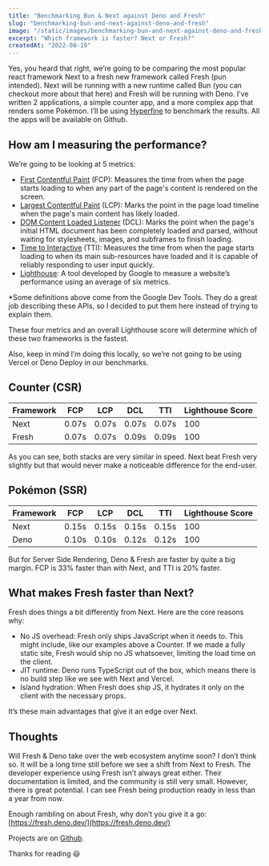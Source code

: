 ```yaml
---
title: "Benchmarking Bun & Next against Deno and Fresh"
slug: "benchmarking-bun-and-next-against-deno-and-fresh"
image: "/static/images/benchmarking-bun-and-next-against-deno-and-fresh.png"
excerpt: "Which framework is faster? Next or Fresh?"
createdAt: "2022-08-19"
---
```


Yes, you heard that right, we’re going to be comparing the most popular react framework Next to a fresh new framework called Fresh (pun intended). Next will be running with a new runtime called Bun (you can checkout more about that <Link href="/post/whats-the-deal-with-bun">here</Link>) and Fresh will be running with Deno. I’ve written 2 applications, a simple counter app, and a more complex app that renders some Pokémon. I’ll be using [Hyperfine](https://github.com/sharkdp/hyperfine) to benchmark the results. All the apps will be available on Github.

## How am I measuring the performance?

We’re going to be looking at 5 metrics:

- [First Contentful Paint](https://developer.mozilla.org/en-US/docs/Glossary/First_contentful_paint) (FCP): Measures the time from when the page starts loading to when any part of the page's content is rendered on the screen.
- [Largest Contentful Paint](https://developer.mozilla.org/en-US/docs/Web/API/Largest_Contentful_Paint_API) (LCP): Marks the point in the page load timeline when the page's main content has likely loaded.
- [DOM Content Loaded Listener](https://developer.mozilla.org/en-US/docs/Web/API/Window/DOMContentLoaded_event) (DCL): Marks the point when the page's initial HTML document has been completely loaded and parsed, without waiting for stylesheets, images, and subframes to finish loading.
- [Time to Interactive](https://developer.mozilla.org/en-US/docs/Glossary/Time_to_interactive) (TTI): Measures the time from when the page starts loading to when its main sub-resources have loaded and it is capable of reliably responding to user input quickly.
- [Lighthouse](https://github.com/GoogleChrome/lighthouse): A tool developed by Google to measure a website’s performance using an average of six metrics.

\*Some definitions above come from the Google Dev Tools. They do a great job describing these APIs, so I decided to put them here instead of trying to explain them.

These four metrics and an overall Lighthouse score will determine which of these two frameworks is the fastest.

Also, keep in mind I’m doing this locally, so we’re not going to be using Vercel or Deno Deploy in our benchmarks.

## Counter (CSR)

| Framework | FCP   | LCP   | DCL   | TTI   | Lighthouse Score |
| --------- | ----- | ----- | ----- | ----- | ---------------- |
| Next      | 0.07s | 0.07s | 0.07s | 0.07s | 100              |
| Fresh     | 0.07s | 0.07s | 0.09s | 0.09s | 100              |

As you can see, both stacks are very similar in speed. Next beat Fresh very slightly but that would never make a noticeable difference for the end-user.

## Pokémon (SSR)

| Framework | FCP   | LCP   | DCL   | TTI   | Lighthouse Score |
| --------- | ----- | ----- | ----- | ----- | ---------------- |
| Next      | 0.15s | 0.15s | 0.15s | 0.15s | 100              |
| Deno      | 0.10s | 0.10s | 0.12s | 0.12s | 100              |

But for Server Side Rendering, Deno & Fresh are faster by quite a big margin. FCP is 33% faster than with Next, and TTI is 20% faster.

## What makes Fresh faster than Next?

Fresh does things a bit differently from Next. Here are the core reasons why:

- No JS overhead: Fresh only ships JavaScript when it needs to. This might include, like our examples above a Counter. If we made a fully static site, Fresh would ship no JS whatsoever, limiting the load time on the client.
- JIT runtime: Deno runs TypeScript out of the box, which means there is no build step like we see with Next and Vercel.
- Island hydration: When Fresh does ship JS, it hydrates it only on the client with the necessary props.

It’s these main advantages that give it an edge over Next.

## Thoughts

Will Fresh & Deno take over the web ecosystem anytime soon? I don’t think so. It will be a long time still before we see a shift from Next to Fresh. The developer experience using Fresh isn’t always great either. Their documentation is limited, and the community is still very small. However, there is great potential. I can see Fresh being production ready in less than a year from now.

Enough rambling on about Fresh, why don’t you give it a go: [https://fresh.deno.dev/](https://fresh.deno.dev/)

Projects are on [Github](https://github.com/reactive-so/next-vs-fresh).

Thanks for reading 😃
